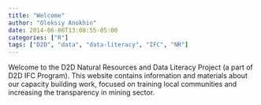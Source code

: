 ```yaml
---
title: "Welcome"
author: "Oleksiy Anokhin"
date: 2014-06-06T13:08:55-05:00
categories: ["R"]
tags: ["D2D", "data", "data-literacy", "IFC", "NR"]
---
```


Welcome to the D2D Natural Resources and Data Literacy Project (a part of D2D IFC Program). This website contains information and materials about our capacity building work, focused on training local communities and increasing the transparency in mining sector. 


